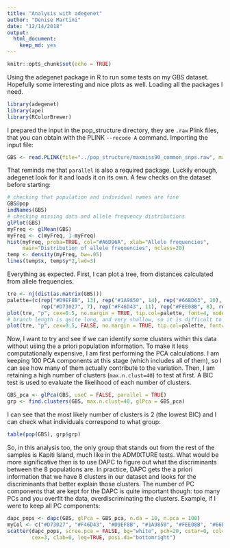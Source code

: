 ```yaml
---
title: "Analysis with adegenet"
author: "Denise Martini"
date: "12/14/2018"
output: 
  html_document: 
    keep_md: yes
---
```


```r
knitr::opts_chunk$set(echo = TRUE)
```

Using the adegenet package in R  to run some tests on my GBS dataset. Hopefully some interesting and nice plots as well. 
Loading all the packages I need.

```r
library(adegenet)
library(ape)
library(RColorBrewer)
```

I prepared the input in the pop_structure directory, they are `.raw` Plink files, that you can obtain with the PLINK `--recode A` command.
Importing the input file:

```r
GBS <- read.PLINK(file="../pop_structure/maxmiss90_common_snps.raw", map.file = "../pop_structure/maxmiss90_common_snps.map")
```

That reminds me that `parallel` is also a required package. Luckily enough, adegenet look for it and loads it on its own. A few checks on the dataset before starting:

```r
# checking that population and individual names are fine
GBS@pop
indNames(GBS)
# checking missing data and allele frequency distributions
glPlot(GBS)
myFreq <- glMean(GBS)
myFreq <- c(myFreq, 1-myFreq)
hist(myFreq, proba=TRUE, col="#A6D96A", xlab="Allele frequencies",
     main="Distribution of allele frequencies", nclass=20)
temp <- density(myFreq, bw=.05)
lines(temp$x, temp$y*2,lwd=3)
```

Everything as expected.
First, I can plot a tree, from distances calculated from allele frequencies. 

```r
tre <- nj(dist(as.matrix(GBS)))
palette=(c(rep("#D9EF8B", 13), rep("#1A9850", 14), rep("#66BD63", 10), rep("#A6D96A", 12), 
           rep("#D73027", 7), rep("#F46D43", 11), rep("#FEE08B", 8), rep("#FDAE61", 17)))
plot(tre, "p", cex=0.5, no.margin = TRUE, tip.col=palette, font=4, node.pos=2, edge.width=1.2)
# branch length is quite long, and very shallow, so it is difficult to see the deep relations, also plotting without branch lengths:
plot(tre, "p", cex=0.5, FALSE, no.margin = TRUE, tip.col=palette, font=4, node.pos=1, edge.width=1.2)
```

Now, I want to try and see if we can identify some clusters within this data without using the a priori population information. To make it less computationally expensive, I am first performing the PCA calculations. I am keeping 100 PCA components at this stage (which includes all of them), so I can see how many of them actually contribute to the variation. Then, I am retaining a high number of clusters (`max.n.clust=40`) to test at first. A BIC test is used to evaluate the likelihood of each number of clusters.

```r
GBS_pca <- glPca(GBS, useC = FALSE, parallel = TRUE)
grp <- find.clusters(GBS, max.n.clust=40, glPca = GBS_pca)
```

I can see that the most likely number of clusters is 2 (the lowest BIC) and I can check what individuals correspond to what group:

```r
table(pop(GBS), grp$grp)
```

So, in this analysis too, the only group that stands out from the rest of the samples is Kapiti Island, much like in the ADMIXTURE tests.
What would be more significative then is to use DAPC to figure out what the discriminants between the 8 populations are. In practice, DAPC gets the a priori information that we have 8 clusters in our dataset and looks for the discriminants that better explain those clusters. The number of PC components that are kept for the DAPC is quite important though: too many PCs and you overfit the data, overdiscriminating the clusters. Example, if I were to keep all PC components:

```r
dapc_pops <- dapc(GBS, glPca = GBS_pca, n.da = 10, n.pca = 100)
myCol <- c("#D73027", "#F46D43", "#D9EF8B", "#1A9850", "#FEE08B", "#66BD63", "#FDAE61", "#A6D96A")
scatter(dapc_pops, scree.pca = FALSE, bg="white", pch=20, cstar=0, col=myCol, solid=.6,
        cex=3, clab=0, leg=TRUE, posi.da="bottomright")
```
 


